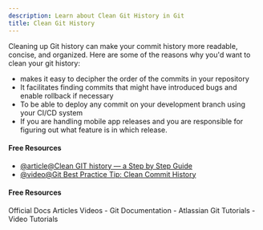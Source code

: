 ```yaml
---
description: Learn about Clean Git History in Git
title: Clean Git History
---
```


Cleaning up Git history can make your commit history more readable, concise, and organized. Here are some of the reasons why you'd want to clean your git history:

- makes it easy to decipher the order of the commits in your repository
- It facilitates finding commits that might have introduced bugs and enable rollback if necessary
- To be able to deploy any commit on your development branch using your CI/CD system
- If you are handling mobile app releases and you are responsible for figuring out what feature is in which release.

#### Free Resources

- [@article@Clean GIT history — a Step by Step Guide](https://medium.com/@catalinaturlea/clean-git-history-a-step-by-step-guide-eefc0ad8696d)
- [@video@Git Best Practice Tip: Clean Commit History](https://youtu.be/bZpiVijzd2g?si=8lJTlR3LfY9ZUd77)

#### Free Resources

<Tabs defaultValue="official">
<TabsList>
<TabsTrigger value="official">Official Docs</TabsTrigger>
<TabsTrigger value="article">Articles</TabsTrigger>
<TabsTrigger value="video">Videos</TabsTrigger>
</TabsList>

<TabsContent value="official">
- <Link href="https://git-scm.com/docs">Git Documentation</Link>
</TabsContent>
<TabsContent value="article">
- <Link href="https://www.atlassian.com/git/tutorials">Atlassian Git Tutorials</Link>
</TabsContent>
<TabsContent value="video">
- <Link href="https://www.youtube.com/results?search_query=git+clean-git-history+tutorial">Video Tutorials</Link>
</TabsContent>
</Tabs>
